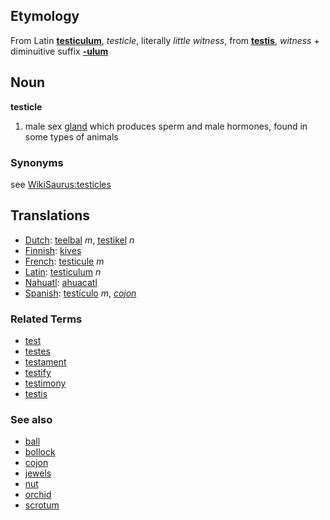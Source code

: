 ==Etymology==
From Latin '''[[testiculum]]''', ''testicle'', literally ''little witness'', from '''[[testis]]''', ''witness'' + diminuitive suffix '''[[-ulum]]'''

==Noun==
'''testicle'''

# male sex [[gland]] which produces sperm and male hormones, found in some types of animals

===Synonyms===
see [[WikiSaurus:testicles]]

== Translations ==
*[[Dutch]]: [[teelbal]] ''m'', [[testikel]] ''n''
*[[Finnish]]: [[kives]]
*[[French]]: [[testicule]] ''m''
*[[Latin]]: [[testiculum]] ''n''
*[[Nahuatl]]: [[ahuacatl]]
*[[Spanish]]: [[testículo]] ''m'', ''[[cojon]]''

===Related Terms===
*[[test]]
*[[testes]]
*[[testament]]
*[[testify]]
*[[testimony]]
*[[testis]]

===See also===
*[[ball]]
*[[bollock]]
*[[cojon]]
*[[jewels]]
*[[nut]]
*[[orchid]]
*[[scrotum]]